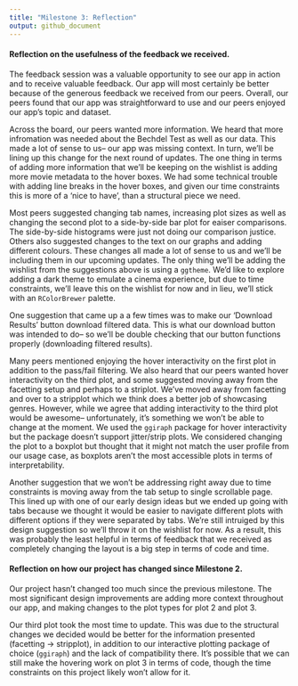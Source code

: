 ```yaml
---
title: "Milestone 3: Reflection"
output: github_document
---
```


#### Reflection on the usefulness of the feedback we received.

The feedback session was a valuable opportunity to see our app in action and to receive valuable feedback. Our app will most certainly be better because of the generous feedback we received from our peers. Overall, our peers found that our app was straightforward to use and our peers enjoyed our app's topic and dataset.

Across the board, our peers wanted more information. We heard that more infromation was needed about the Bechdel Test as well as our data. This made a lot of sense to us-- our app was missing context. In turn, we'll be lining up this change for the next round of updates. The one thing in terms of adding more information that we'll be keeping on the wishlist is adding more movie metadata to the hover boxes. We had some technical trouble with adding line breaks in the hover boxes, and given our time constraints this is more of a 'nice to have', than a structural piece we need. 

Most peers suggested changing tab names, increasing plot sizes as well as changing the second plot to a side-by-side bar plot for eaiser comparisons. The side-by-side histograms were just not doing our comparison justice. Others also suggested changes to the text on our graphs and adding different colours. These changes all made a lot of sense to us and we'll be including them in our upcoming updates. The only thing we'll be adding the wishlist from the suggestions above is using a `ggtheme`. We'd like to explore adding a dark theme to emulate a cinema experience, but due to time constraints, we'll leave this on the wishlist for now and in lieu, we'll stick with an `RColorBrewer` palette.

One suggestion that came up a a few times was to make our 'Download Results' button download filtered data. This is what our download button was intended to do-- so we'll be double checking that our button functions properly (downloading filtered results).

Many peers mentioned enjoying the hover interactivity on the first plot in addition to the pass/fail filtering. We also heard that our peers wanted hover interactivity on the third plot, and some suggested moving away from the facetting setup and perhaps to a striplot. We've moved away from facetting and over to a stripplot which we think does a better job of showcasing genres. However, while we agree that adding interactivity to the third plot would be awesome-- unfortunately, it's something we won't be able to change at the moment. We used the `ggiraph` package for hover interactivity but the package doesn't support jitter/strip plots. We considered changing the plot to a boxplot but thought that it might not match the user profile from our usage case, as boxplots aren't the most accessible plots in terms of interpretability. 

Another suggestion that we won't be addressing right away due to time constraints is moving away from the tab setup to single scrollable page. This lined up with one of our early design ideas but we ended up going with tabs because we thought it would be easier to navigate different plots with different options if they were separated by tabs. We're still intruiged by this design suggestion so we'll throw it on the wishlist for now. As a result, this was probably the least helpful in terms of feedback that we received as completely changing the layout is a big step in terms of code and time.

#### Reflection on how our project has changed since Milestone 2.

Our project hasn't changed too much since the previous milestone. The most significant design improvements are adding more context throughout our app, and making changes to the plot types for plot 2 and plot 3. 

Our third plot took the most time to update. This was due to the structural changes we decided would be better for the information presented (facetting -> stripplot), in addition to our interactive plotting package of choice (`ggiraph`) and the lack of compatibility there. It's possible that we can still make the hovering work on plot 3 in terms of code, though the time constraints on this project likely won't allow for it.
